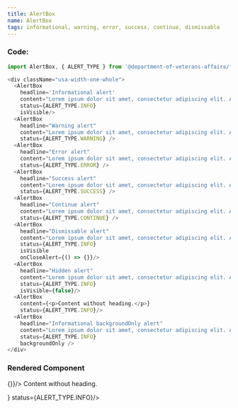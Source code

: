 ```yaml
---
title: AlertBox
name: AlertBox
tags: informational, warning, error, success, continue, dismissable
---
```




### Code:
```javascript
import AlertBox, { ALERT_TYPE } from '@department-of-veterans-affairs/formation-react/AlertBox'

<div className="usa-width-one-whole">
  <AlertBox
    headline='Informational alert'
    content="Lorem ipsum dolor sit amet, consectetur adipiscing elit. Aliquam id felis pulvinar ligula ultricies sollicitudin eget nec dui. Cras augue velit, pellentesque sit amet nisl ut, tristique suscipit sem. Cras sollicitudin auctor mattis."
    status={ALERT_TYPE.INFO}
    isVisible/>
  <AlertBox
    headline="Warning alert"
    content="Lorem ipsum dolor sit amet, consectetur adipiscing elit. Aliquam id felis pulvinar ligula ultricies sollicitudin eget nec dui. Cras augue velit, pellentesque sit amet nisl ut, tristique suscipit sem. Cras sollicitudin auctor mattis."
    status={ALERT_TYPE.WARNING} />
  <AlertBox
    headline="Error alert"
    content="Lorem ipsum dolor sit amet, consectetur adipiscing elit. Aliquam id felis pulvinar ligula ultricies sollicitudin eget nec dui. Cras augue velit, pellentesque sit amet nisl ut, tristique suscipit sem. Cras sollicitudin auctor mattis."
    status={ALERT_TYPE.ERROR} />
  <AlertBox
    headline="Success alert"
    content="Lorem ipsum dolor sit amet, consectetur adipiscing elit. Aliquam id felis pulvinar ligula ultricies sollicitudin eget nec dui. Cras augue velit, pellentesque sit amet nisl ut, tristique suscipit sem. Cras sollicitudin auctor mattis."
    status={ALERT_TYPE.SUCCESS} />
  <AlertBox
    headline="Continue alert"
    content="Lorem ipsum dolor sit amet, consectetur adipiscing elit. Aliquam id felis pulvinar ligula ultricies sollicitudin eget nec dui. Cras augue velit, pellentesque sit amet nisl ut, tristique suscipit sem. Cras sollicitudin auctor mattis."
    status={ALERT_TYPE.CONTINUE} />
  <AlertBox
    headline="Dismissable alert"
    content="Lorem ipsum dolor sit amet, consectetur adipiscing elit. Aliquam id felis pulvinar ligula ultricies sollicitudin eget nec dui. Cras augue velit, pellentesque sit amet nisl ut, tristique suscipit sem. Cras sollicitudin auctor mattis."
    status={ALERT_TYPE.INFO}
    isVisible
    onCloseAlert={() => {}}/>
  <AlertBox
    headline="Hidden alert"
    content="Lorem ipsum dolor sit amet, consectetur adipiscing elit. Aliquam id felis pulvinar ligula ultricies sollicitudin eget nec dui. Cras augue velit, pellentesque sit amet nisl ut, tristique suscipit sem. Cras sollicitudin auctor mattis."
    status={ALERT_TYPE.INFO}
    isVisible={false}/>
  <AlertBox
    content={<p>Content without heading.</p>}
    status={ALERT_TYPE.INFO}/>
  <AlertBox
    headline="Informational backgroundOnly alert"
    content="Lorem ipsum dolor sit amet, consectetur adipiscing elit. Aliquam id felis pulvinar ligula ultricies sollicitudin eget nec dui. Cras augue velit, pellentesque sit amet nisl ut, tristique suscipit sem. Cras sollicitudin auctor mattis."
    status={ALERT_TYPE.INFO}
    backgroundOnly />
</div>
```

### Rendered Component
<div className="site-c-reactcomp__rendered">
  <div>
    <AlertBox
      headline="Informational alert"
      content="Lorem ipsum dolor sit amet, consectetur adipiscing elit. Aliquam id felis pulvinar ligula ultricies sollicitudin eget nec dui. Cras augue velit, pellentesque sit amet nisl ut, tristique suscipit sem. Cras sollicitudin auctor mattis."
      status={ALERT_TYPE.INFO}
      isVisible/>
    <AlertBox
      headline="Warning alert"
      content="Lorem ipsum dolor sit amet, consectetur adipiscing elit. Aliquam id felis pulvinar ligula ultricies sollicitudin eget nec dui. Cras augue velit, pellentesque sit amet nisl ut, tristique suscipit sem. Cras sollicitudin auctor mattis."
      status={ALERT_TYPE.WARNING} />
    <AlertBox
      headline="Error alert"
      content="Lorem ipsum dolor sit amet, consectetur adipiscing elit. Aliquam id felis pulvinar ligula ultricies sollicitudin eget nec dui. Cras augue velit, pellentesque sit amet nisl ut, tristique suscipit sem. Cras sollicitudin auctor mattis."
      status={ALERT_TYPE.ERROR} />
    <AlertBox
      headline="Success alert"
      content="Lorem ipsum dolor sit amet, consectetur adipiscing elit. Aliquam id felis pulvinar ligula ultricies sollicitudin eget nec dui. Cras augue velit, pellentesque sit amet nisl ut, tristique suscipit sem. Cras sollicitudin auctor mattis."
      status={ALERT_TYPE.SUCCESS} />
    <AlertBox
      headline="Continue alert"
      content="Lorem ipsum dolor sit amet, consectetur adipiscing elit. Aliquam id felis pulvinar ligula ultricies sollicitudin eget nec dui. Cras augue velit, pellentesque sit amet nisl ut, tristique suscipit sem. Cras sollicitudin auctor mattis."
      status={ALERT_TYPE.CONTINUE} />
    <AlertBox
      headline="Dismissable alert"
      content="Lorem ipsum dolor sit amet, consectetur adipiscing elit. Aliquam id felis pulvinar ligula ultricies sollicitudin eget nec dui. Cras augue velit, pellentesque sit amet nisl ut, tristique suscipit sem. Cras sollicitudin auctor mattis."
      status={ALERT_TYPE.INFO}
      isVisible
      onCloseAlert={() => {}}/>
    <AlertBox
      headline="Hidden alert"
      content="Lorem ipsum dolor sit amet, consectetur adipiscing elit. Aliquam id felis pulvinar ligula ultricies sollicitudin eget nec dui. Cras augue velit, pellentesque sit amet nisl ut, tristique suscipit sem. Cras sollicitudin auctor mattis."
      status={ALERT_TYPE.INFO}
      isVisible={false}/>
    <AlertBox
      content={<p>Content without heading.</p>}
      status={ALERT_TYPE.INFO}/>
    <AlertBox
      headline="Background Only alert"
      content="Lorem ipsum dolor sit amet, consectetur adipiscing elit. Aliquam id felis pulvinar ligula ultricies sollicitudin eget nec dui. Cras augue velit, pellentesque sit amet nisl ut, tristique suscipit sem. Cras sollicitudin auctor mattis."
      status={ALERT_TYPE.INFO}
      backgroundOnly />
  </div>
</div>
